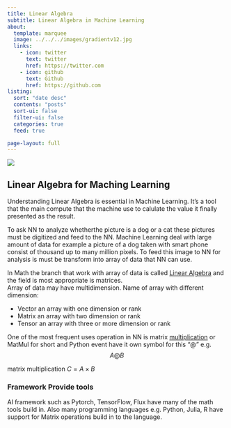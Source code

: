 ```yaml
---
title: Linear Algebra
subtitle: Linear Algebra in Machine Learning
about:
  template: marquee
  image: ../../../images/gradientv12.jpg
  links:
    - icon: twitter
      text: twitter
      href: https://twitter.com
    - icon: github
      text: Github
      href: https://github.com
listing:
  sort: "date desc"
  contents: "posts"
  sort-ui: false
  filter-ui: false
  categories: true
  feed: true

page-layout: full
---
```


![](/images/ai-pic7cp.jpg)


## Linear Algebra for Maching Learning
Understanding Linear Algebra is essential in Machine Learning. It's a tool that the main compute that the machine use to calulate the value it finally presented as the result.

To ask NN to analyze whetherthe picture is a dog or a cat these pictures must be digitized and feed to the NN.
Machine Learning deal with large amount of data for example a picture of a dog taken with smart phone consist of thousand up to many million pixels. To feed this image to NN for analysis is must be transform into array of data that NN can use.

In Math the branch that work with array of data is called [Linear Algebra](https://en.wikipedia.org/wiki/Linear_algebra) and the field is most appropriate is matrices.  
Array of data may have multidimension. Name of array with different dimension:

- Vector an array with one dimension or rank
- Matrix an array with two dimension or rank
- Tensor an array with three or more dimension or rank

One of the most frequent uses operation in NN is matrix [multiplication](https://en.wikipedia.org/wiki/Matrix_multiplication) or MatMul for short and Python event have it own symbol for this "@" e.g.
$$ A@B $$

::: {.callout-tip}

matrix multiplication  $C = A \times B$
:::


### Framework Provide tools

AI framework such as Pytorch, TensorFlow, Flux  have many of the math tools build in. Also many programming languages e.g. Python, Julia, R have support for Matrix operations build in to the language.

